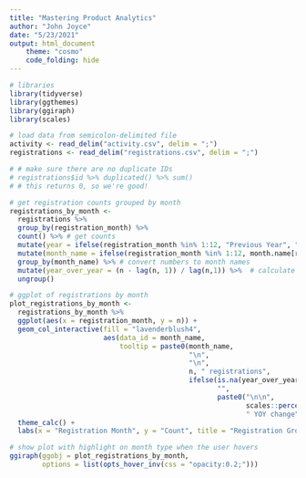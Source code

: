 ```yaml
---
title: "Mastering Product Analytics"
author: "John Joyce"
date: "5/23/2021"
output: html_document
    theme: "cosmo"
    code_folding: hide
---
```


```r
# libraries
library(tidyverse)
library(ggthemes)
library(ggiraph)
library(scales)

# load data from semicolon-delimited file
activity <- read_delim("activity.csv", delim = ";")
registrations <- read_delim("registrations.csv", delim = ";")

```  

```r

# # make sure there are no duplicate IDs
# registrations$id %>% duplicated() %>% sum()
# # this returns 0, so we're good!

# get registration counts grouped by month
registrations_by_month <- 
  registrations %>% 
  group_by(registration_month) %>% 
  count() %>% # get counts
  mutate(year = ifelse(registration_month %in% 1:12, "Previous Year", "Current Year")) %>% # label the years
  mutate(month_name = ifelse(registration_month %in% 1:12, month.name[registration_month], month.name[registration_month - 12])) %>% 
  group_by(month_name) %>% # convert numbers to month names
  mutate(year_over_year = (n - lag(n, 1)) / lag(n,1)) %>%  # calculate year-over-year change
  ungroup()

```


```r

# ggplot of registrations by month
plot_registrations_by_month <-
  registrations_by_month %>% 
  ggplot(aes(x = registration_month, y = n)) +
  geom_col_interactive(fill = "lavenderblush4", 
                       aes(data_id = month_name, 
                           tooltip = paste0(month_name,
                                            "\n",
                                            "\n",
                                            n, " registrations",
                                            ifelse(is.na(year_over_year), 
                                                   "",
                                                   paste0("\n\n", 
                                                          scales::percent(year_over_year, accuracy = 0.01), 
                                                          " YOY change"))))) +
  theme_calc() +
  labs(x = "Registration Month", y = "Count", title = "Registration Growth")

# show plot with highlight on month type when the user hovers
ggiraph(ggobj = plot_registrations_by_month,
        options = list(opts_hover_inv(css = "opacity:0.2;")))



```  
  
